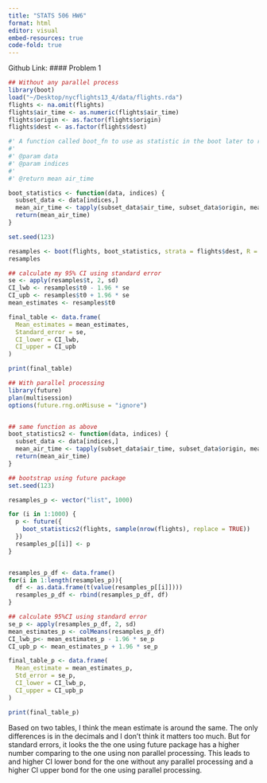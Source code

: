 ```yaml
---
title: "STATS 506 HW6"
format: html
editor: visual
embed-resources: true
code-fold: true
---
```


Github Link: 
#### Problem 1

```r
## Without any parallel process
library(boot)
load("~/Desktop/nycflights13_4/data/flights.rda")
flights <- na.omit(flights)
flights$air_time <- as.numeric(flights$air_time)
flights$origin <- as.factor(flights$origin)
flights$dest <- as.factor(flights$dest)
```


```r
#' A function called boot_fn to use as statistic in the boot later to return the mean air_time
#'
#' @param data 
#' @param indices 
#'
#' @return mean air_time

boot_statistics <- function(data, indices) {
  subset_data <- data[indices,]
  mean_air_time <- tapply(subset_data$air_time, subset_data$origin, mean)
  return(mean_air_time)
}

set.seed(123)

resamples <- boot(flights, boot_statistics, strata = flights$dest, R = 1000)
resamples

## calculate my 95% CI using standard error
se <- apply(resamples$t, 2, sd)
CI_lwb <- resamples$t0 - 1.96 * se
CI_upb <- resamples$t0 + 1.96 * se
mean_estimates <- resamples$t0

final_table <- data.frame(
  Mean_estimates = mean_estimates,
  Standard_error = se,
  CI_lower = CI_lwb,
  CI_upper = CI_upb
)

print(final_table)
```




```r
## With parallel processing
library(future)
plan(multisession)
options(future.rng.onMisuse = "ignore")


## same function as above
boot_statistics2 <- function(data, indices) {
  subset_data <- data[indices,]
  mean_air_time <- tapply(subset_data$air_time, subset_data$origin, mean)
  return(mean_air_time)
}

## bootstrap using future package
set.seed(123)

resamples_p <- vector("list", 1000)

for (i in 1:1000) {
  p <- future({ 
    boot_statistics2(flights, sample(nrow(flights), replace = TRUE)) 
  })
  resamples_p[[i]] <- p
}


resamples_p_df <- data.frame()
for(i in 1:length(resamples_p)){
  df <- as.data.frame(t(value(resamples_p[[i]])))
  resamples_p_df <- rbind(resamples_p_df, df)
}

## calculate 95%CI using standard error
se_p <- apply(resamples_p_df, 2, sd)
mean_estimates_p <- colMeans(resamples_p_df)
CI_lwb_p<- mean_estimates_p - 1.96 * se_p
CI_upb_p <- mean_estimates_p + 1.96 * se_p

final_table_p <- data.frame(
  Mean_estimate = mean_estimates_p,
  Std_error = se_p,
  CI_lower = CI_lwb_p,
  CI_upper = CI_upb_p
)

print(final_table_p)

```


Based on two tables, I think the mean estimate is around the same. The only differences is in the decimals and I don't think it matters too much. But for standard errors, it looks the the one using future package has a higher number comparing to the one using non parallel processing. This leads to and higher CI lower bond for the one without any parallel processing and a higher CI upper bond for the one using parallel processing.





　

